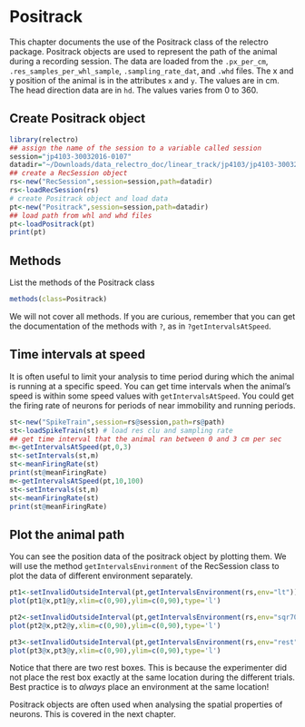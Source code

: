 # Positrack

This chapter documents the use of the Positrack class of the relectro package. 
Positrack objects are used to represent the path of the animal during a recording session. 
The data are loaded from the `.px_per_cm`, `.res_samples_per_whl_sample`, `.sampling_rate_dat`, and `.whd` files. 
The x and y position of the animal is in the attributes `x` and `y`.
The values are in cm.
The head direction data are in `hd`.
The values varies from 0 to 360.

## Create Positrack object 

```r
library(relectro)
## assign the name of the session to a variable called session
session="jp4103-30032016-0107"
datadir="~/Downloads/data_relectro_doc/linear_track/jp4103/jp4103-30032016-0107"
## create a RecSession object
rs<-new("RecSession",session=session,path=datadir)
rs<-loadRecSession(rs)
# create Positrack object and load data
pt<-new("Positrack",session=session,path=datadir)
## load path from whl and whd files
pt<-loadPositrack(pt)
print(pt)
```

## Methods
List the methods of the Positrack class
```R
methods(class=Positrack)
```

We will not cover all methods. If you are curious, remember that you can get the documentation of the methods with `?`, as in `?getIntervalsAtSpeed`.

## Time intervals at speed

It is often useful to limit your analysis to time period during which the animal is running at a specific speed.
You can get time intervals when the animal's speed is within some speed values with `getIntervalsAtSpeed`.
You could get the firing rate of neurons for periods of near immobility and running periods.

```R
st<-new("SpikeTrain",session=rs@session,path=rs@path)
st<-loadSpikeTrain(st) # load res clu and sampling rate
## get time interval that the animal ran between 0 and 3 cm per sec
m<-getIntervalsAtSpeed(pt,0,3)
st<-setIntervals(st,m)
st<-meanFiringRate(st)
print(st@meanFiringRate)
m<-getIntervalsAtSpeed(pt,10,100)
st<-setIntervals(st,m)
st<-meanFiringRate(st)
print(st@meanFiringRate)
```


## Plot the animal path

You can see the position data of the positrack object by plotting them.
We will use the method `getIntervalsEnvironment` of the RecSession class to plot the data of different environment separately.

```R
pt1<-setInvalidOutsideInterval(pt,getIntervalsEnvironment(rs,env="lt"))
plot(pt1@x,pt1@y,xlim=c(0,90),ylim=c(0,90),type='l')

pt2<-setInvalidOutsideInterval(pt,getIntervalsEnvironment(rs,env="sqr70"))
plot(pt2@x,pt2@y,xlim=c(0,90),ylim=c(0,90),type='l')

pt3<-setInvalidOutsideInterval(pt,getIntervalsEnvironment(rs,env="rest"))
plot(pt3@x,pt3@y,xlim=c(0,90),ylim=c(0,90),type='l')
```

Notice that there are two rest boxes. This is because the experimenter did not place the rest box exactly at the same location during the different trials. Best practice is to *always* place an environment at the same location! 

Positrack objects are often used when analysing the spatial properties of neurons. This is covered in the next chapter.
